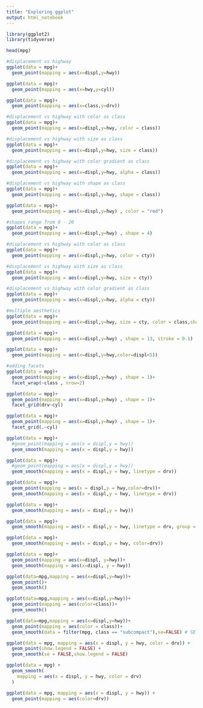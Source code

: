 ```yaml
---
title: "Exploring ggplot"
output: html_notebook
---
```


```r
library(ggplot2)
library(tidyverse)
```

```r
head(mpg)
```

```r
#displacement vs highway
ggplot(data = mpg)+
  geom_point(mapping = aes(x=displ,y=hwy))

ggplot(data = mpg)+
  geom_point(mapping = aes(x=hwy,y=cyl))

ggplot(data = mpg)+
  geom_point(mapping = aes(x=class,y=drv))

#displacement vs highway with color as class
ggplot(data = mpg)+
  geom_point(mapping = aes(x=displ,y=hwy, color = class))

#displacement vs highway with size as class
ggplot(data = mpg)+
  geom_point(mapping = aes(x=displ,y=hwy, size = class))

#displacement vs highway with color gradient as class
ggplot(data = mpg)+
  geom_point(mapping = aes(x=displ,y=hwy, alpha = class))

#displacement vs highway with shape as class
ggplot(data = mpg)+
  geom_point(mapping = aes(x=displ,y=hwy, shape = class))

ggplot(data = mpg)+
  geom_point(mapping = aes(x=displ,y=hwy) , color = "red")

#shapes range from 0 - 20
ggplot(data = mpg)+
  geom_point(mapping = aes(x=displ,y=hwy) , shape = 4)
```
```r
#displacement vs highway with color as class
ggplot(data = mpg)+
  geom_point(mapping = aes(x=displ,y=hwy, color = cty))

#displacement vs highway with size as class
ggplot(data = mpg)+
  geom_point(mapping = aes(x=displ,y=hwy, size = cty))

#displacement vs highway with color gradient as class
ggplot(data = mpg)+
  geom_point(mapping = aes(x=displ,y=hwy, alpha = cty))

```
```r
#multiple aesthetics
ggplot(data = mpg)+
  geom_point(mapping = aes(x=displ,y=hwy, size = cty, color = class,shape=drv))

```

```r
ggplot(data = mpg)+
  geom_point(mapping = aes(x=displ,y=hwy) , shape = 13, stroke = 0.1)
```

```r
ggplot(data = mpg)+
  geom_point(mapping = aes(x=displ,y=hwy,color=displ<5))
```

```r
#adding facets
ggplot(data = mpg)+
  geom_point(mapping = aes(x=displ,y=hwy) , shape = 1)+
  facet_wrap(~class , nrow=2)
```

```r
ggplot(data = mpg)+
  geom_point(mapping = aes(x=displ,y=hwy) , shape = 1)+
  facet_grid(drv~cyl)
```
```r
ggplot(data = mpg)+
  geom_point(mapping = aes(x=displ,y=hwy) , shape = 1)+
  facet_grid(.~cyl)
```
```r
ggplot(data = mpg)+
  #geom_point(mapping = aes(x = displ,y = hwy))
  geom_smooth(mapping = aes(x = displ,y = hwy))
```

```r
ggplot(data = mpg)+
  #geom_point(mapping = aes(x = displ,y = hwy))
  geom_smooth(mapping = aes(x = displ,y = hwy, linetype = drv))
```
```r
ggplot(data = mpg)+
  geom_point(mapping = aes(x = displ,y = hwy,color=drv))+
  geom_smooth(mapping = aes(x = displ,y = hwy, linetype = drv))
```
```r
ggplot(data = mpg)+
  geom_smooth(mapping = aes(x = displ,y = hwy))

ggplot(data = mpg)+
  geom_smooth(mapping = aes(x = displ,y = hwy, linetype = drv, group = drv))

ggplot(data = mpg)+
  geom_smooth(mapping = aes(x = displ,y = hwy, color=drv))
```
```r
ggplot(data = mpg)+
  geom_point(mapping = aes(x=displ, y=hwy))+
  geom_smooth(mapping = aes(x=displ, y = hwy))
```
```r
ggplot(data=mpg,mapping = aes(x=displ,y=hwy))+
  geom_point()+
  geom_smooth()
```
```r
ggplot(data=mpg,mapping = aes(x=displ,y=hwy))+
  geom_point(mapping = aes(color=class))+
  geom_smooth()
```
```r
ggplot(data=mpg,mapping = aes(x=displ,y=hwy))+
  geom_point(mapping = aes(color = class))+
  geom_smooth(data = filter(mpg, class == "subcompact"),se=FALSE) # SE - standard error
```
```r
ggplot(data = mpg, mapping = aes(x = displ, y = hwy, color = drv)) + 
  geom_point(show.legend = FALSE) + 
  geom_smooth(se = FALSE,show.legend = FALSE)
```

```r
ggplot(data = mpg) +
  geom_smooth(
    mapping = aes(x = displ, y = hwy, color = drv)
  )
```

```r
ggplot(data = mpg, mapping = aes(x = displ, y = hwy)) + 
  geom_point(mapping = aes(color=drv))
```

